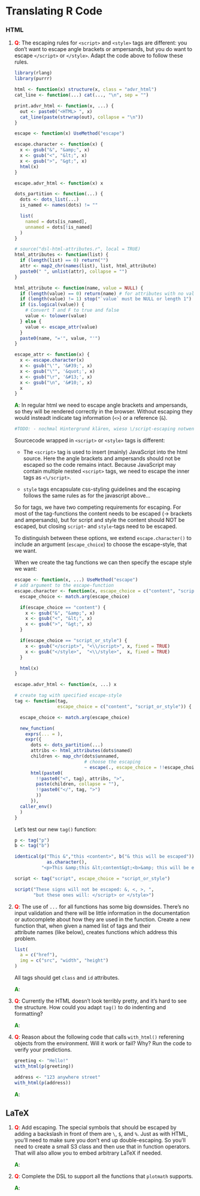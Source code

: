 # Translating R Code

### HTML

1.  __<span style="color:red">Q</span>__: The escaping rules for `<script>` and `<style>` tags are different: you don't want to escape angle brackets or ampersands, but you do want to escape `</script>` or `</style>`.  Adapt the code above to follow these rules.

    ```r
    library(rlang)
    library(purrr)

    html <- function(x) structure(x, class = "advr_html")
    cat_line <- function(...) cat(..., "\n", sep = "")

    print.advr_html <- function(x, ...) {
      out <- paste0("<HTML> ", x)
      cat_line(paste(strwrap(out), collapse = "\n"))
    }
    
    escape <- function(x) UseMethod("escape")
    
    escape.character <- function(x) {
      x <- gsub("&", "&amp;", x)
      x <- gsub("<", "&lt;", x)
      x <- gsub(">", "&gt;", x)
      html(x)
    }
    
    escape.advr_html <- function(x) x
    
    dots_partition <- function(...) {
      dots <- dots_list(...)
      is_named <- names(dots) != ""
      
      list(
        named = dots[is_named],
        unnamed = dots[!is_named]
      )
    }

    # source("dsl-html-attributes.r", local = TRUE)
    html_attributes <- function(list) {
      if (length(list) == 0) return("")
      attr <- map2_chr(names(list), list, html_attribute)
      paste0(" ", unlist(attr), collapse = "")
    }

    html_attribute <- function(name, value = NULL) {
      if (length(value) == 0) return(name) # for attributes with no value
      if (length(value) != 1) stop("`value` must be NULL or length 1")
      if (is.logical(value)) {
        # Convert T and F to true and false
        value <- tolower(value)
      } else {
        value <- escape_attr(value)
      }
      paste0(name, "='", value, "'")
    }

    escape_attr <- function(x) {
      x <- escape.character(x)
      x <- gsub("\'", '&#39;', x)
      x <- gsub("\"", '&quot;', x)
      x <- gsub("\r", '&#13;', x)
      x <- gsub("\n", '&#10;', x)
      x
    }
    ```

    __<span style="color:green">A</span>__: In regular html we need to escape angle brackets and ampersands, so they will be rendered correctly in the browser. Without escaping they would insteadt indicate tag information (`<>`) or a reference (`&`).

    ```r
    #TODO: - nochmal Hintergrund klären, wieso \/script-escaping notwendig ist
    ```

    Sourcecode wrapped in `<script>` or `<style>` tags is different:
    
    * The `<script>` tag is used to insert (mainly) JavaScript into the html source. Here the angle brackets and ampersands should not be escaped so the code remains intact. Because JavaScript may contain multiple nested `<script>` tags, we need to escape the inner tags as `<\/script>`.
    
    * `style` tags encapsulate css-styling guidelines and the escaping follows the same rules as for the javascript above...
    
    So for tags, we have two competing requirements for escaping. For most of the tag-functions the content needs to be escaped (-> brackets and ampersands), but for script and style the content should NOT be escaped, but closing `script`- and `style`-tags need to be escaped.
    
    To distinguish between these options, we extend `escape.character()` to include an argument (`escape_choice`) to choose the escape-style, that we want.
    
    When we create the tag functions we can then specify the escape style we want:
 
    ```r
    escape <- function(x, ...) UseMethod("escape")
    # add argument to the escape-function
    escape.character <- function(x, escape_choice = c("content", "script_or_style")) {
      escape_choice <- match.arg(escape_choice)
      
      if(escape_choice == "content") {
        x <- gsub("&", "&amp;", x)
        x <- gsub("<", "&lt;", x)
        x <- gsub(">", "&gt;", x)
      }

      if(escape_choice == "script_or_style") {
        x <- gsub("</script>", "<\\/script>", x, fixed = TRUE)
        x <- gsub("</style>",  "<\\/style>",  x, fixed = TRUE)
      }

      html(x)
    }

    escape.advr_html <- function(x, ...) x

    # create tag with specified escape-style
    tag <- function(tag,
                    escape_choice = c("content", "script_or_style")) {
      
      escape_choice <- match.arg(escape_choice)
      
      new_function(
        exprs(... = ),
        expr({
          dots <- dots_partition(...)
          attribs <- html_attributes(dots$named)
          children <- map_chr(dots$unnamed,
                              # choose the escaping
                              ~ escape(., escape_choice = !!escape_choice))
          html(paste0(
            !!paste0("<", tag), attribs, ">",
            paste(children, collapse = ""),
            !!paste0("</", tag, ">")
            ))
          }),
      caller_env()
      )
    }
    ```
    
    Let's test our new `tag()` function:

    ```r
    p <- tag("p")
    b <- tag("b")

    identical(p("This &","this <content>", b("& this will be escaped")) %>%
                as.character(),
              "<p>This &amp;this &lt;content&gt;<b>&amp; this will be escaped</b></p>")

    script <- tag("script", escape_choice = "script_or_style")

    script("These signs will not be escaped: &, <, >, ",
           "but these ones will: </script> or </style>")
    ```

1.  __<span style="color:red">Q</span>__: The use of `...` for all functions has some big downsides. There's no
    input validation and there will be little information in the
    documentation or autocomplete about how they are used in the function. 
    Create a new function that, when given a named list of tags and their   
    attribute names (like below), creates functions which address this problem.

    ```r
    list(
      a = c("href"),
      img = c("src", "width", "height")
    )
    ```

    All tags should get `class` and `id` attributes.
    
    __<span style="color:green">A</span>__: 

1.  __<span style="color:red">Q</span>__: Currently the HTML doesn't look terribly pretty, and it's hard to see the
   structure. How could you adapt `tag()` to do indenting and formatting?
   
    __<span style="color:green">A</span>__: 

1.  __<span style="color:red">Q</span>__: Reason about the following code that calls `with_html()` referening objects
    from the environment. Will it work or fail? Why? Run the code to 
    verify your predictions.
    
    ```r
    greeting <- "Hello!"
    with_html(p(greeting))
    
    address <- "123 anywhere street"
    with_html(p(address))
    ```
    
    __<span style="color:green">A</span>__: 
    
## LaTeX

1.  __<span style="color:red">Q</span>__: Add escaping. The special symbols that should be escaped by adding a backslash
    in front of them are `\`, `$`, and `%`. Just as with HTML, you'll need to 
    make sure you don't end up double-escaping. So you'll need to create a small 
    S3 class and then use that in function operators. That will also allow you 
    to embed arbitrary LaTeX if needed.
    
    __<span style="color:green">A</span>__: 

1.  __<span style="color:red">Q</span>__: Complete the DSL to support all the functions that `plotmath` supports.

    __<span style="color:green">A</span>__: 
